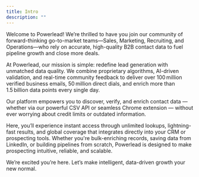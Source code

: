 ```yaml
---
title: Intro
description: ""
---
```


Welcome to Powerlead! We’re thrilled to have you join our community of forward-thinking go-to-market teams—Sales, Marketing, Recruiting, and Operations—who rely on accurate, high-quality B2B contact data to fuel pipeline growth and close more deals.

At Powerlead, our mission is simple: redefine lead generation with unmatched data quality. We combine proprietary algorithms, AI-driven validation, and real-time community feedback to deliver over 100 million verified business emails, 50 million direct dials, and enrich more than 1.5 billion data points every single day.

Our platform empowers you to discover, verify, and enrich contact data — whether via our powerful CSV API or seamless Chrome extension — without ever worrying about credit limits or outdated information.

Here, you’ll experience instant access through unlimited lookups, lightning-fast results, and global coverage that integrates directly into your CRM or prospecting tools. Whether you're bulk-enriching records, saving data from LinkedIn, or building pipelines from scratch, Powerlead is designed to make prospecting intuitive, reliable, and scalable.

We’re excited you’re here. Let’s make intelligent, data-driven growth your new normal.
